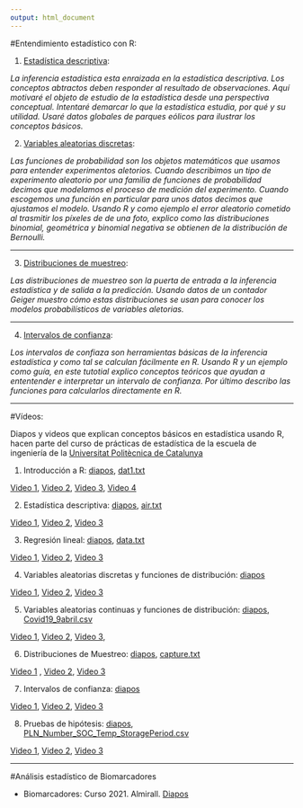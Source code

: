 ```yaml
---
output: html_document
---
```


#Entendimiento estadístico con R:

1. [Estadística descriptiva](https://alejandro-isglobal.github.io/teaching/estadisticadescriptiva.html):

*La inferencia estadística esta enraizada en la estadística descriptiva. Los conceptos abtractos deben responder al resultado de observaciones. Aquí motivaré el objeto de estudio de la estadística desde una perspectiva conceptual. Intentaré demarcar lo que la estadística estudia, por qué y su utilidad. Usaré datos globales de parques eólicos para ilustrar los conceptos básicos.*


2. [Variables aleatorias discretas](https://alejandro-isglobal.github.io/teaching/vad.html):

*Las funciones de probabilidad son los objetos matemáticos que usamos para entender experimentos aletorios. Cuando describimos un tipo de experimento aleatorio por una familia de funciones de probabilidad decimos que modelamos el proceso de medición del experimento. Cuando escogemos una función en particular para unos datos decimos que ajustamos el modelo. Usando R y como ejemplo el error aleatorio cometido al trasmitir los píxeles de de una foto, explico como las distribuciones binomial, geométrica y binomial negativa se obtienen de la distribución de Bernoulli.*


------------

3. [Distribuciones de muestreo](https://alejandro-isglobal.github.io/teaching/muestreo.html):

*Las distribuciones de muestreo son la puerta de entrada a la inferencia estadística y de salida a la predicción. Usando datos de un contador Geiger muestro cómo estas distribuciones se usan para conocer los modelos probabilísticos de variables aletorias.*

------------

4. [Intervalos de confianza](https://alejandro-isglobal.github.io/teaching/intervalosdeconfianza.html):

*Los intervalos de confiaza son herramientas básicas de la inferencia estadística y como tal se calculan fácilmente en R. Usando R y un ejemplo como guía, en este tutotial explico conceptos teóricos que ayudan a ententender e interpretar un intervalo de confianza.  Por último describo las funciones para calcularlos directamente en R.*


------------

#Vídeos:

Diapos y videos que explican conceptos básicos en estadística usando R, hacen parte del curso de prácticas de estadística de la escuela de ingeniería de la [Universitat Politècnica de Catalunya](https://eebe.upc.edu/es)


1. Introducción a R: [diapos](https://github.com/alejandro-isglobal/alejandro-isglobal.github.io/blob/master/slides/practica1.pdf), [dat1.txt](https://github.com/alejandro-isglobal/alejandro-isglobal.github.io/blob/master/data/dat1.txt)

[Video 1](https://youtu.be/rj0qrpSmTnc), [Video 2](https://youtu.be/hp1RpL3QBuE), [Video 3](https://youtu.be/0kHW1qufx9M), [Video 4](https://youtu.be/EKbMF_8QxvQ)

2. Estadística descriptiva: [diapos](https://github.com/alejandro-isglobal/alejandro-isglobal.github.io/blob/master/slides/practica2.pdf), [air.txt](https://github.com/alejandro-isglobal/alejandro-isglobal.github.io/blob/master/data/air.txt)

[Video 1](https://youtu.be/wuRchCaCBBs), [Video 2](https://youtu.be/_3kT7o31u4I), [Video 3](https://youtu.be/oujlmfr67FA)

3. Regresión lineal: [diapos](https://github.com/alejandro-isglobal/alejandro-isglobal.github.io/blob/master/slides/Practicas3.pdf), [data.txt](https://github.com/alejandro-isglobal/alejandro-isglobal.github.io/blob/master/data/data.txt) 

[Video 1](https://youtu.be/kBRr3fMIh00), [Video 2](https://youtu.be/kLVufi8waos), [Video 3](https://youtu.be/SwRrrLfUCbo)

4. Variables aleatorias discretas y funciones de distribución: [diapos](https://github.com/alejandro-isglobal/alejandro-isglobal.github.io/blob/master/slides/practica4.pdf)

[Video 1](https://youtu.be/pcZk2jKFs1o), [Video 2](https://youtu.be/-OUtWd7-nQ8), [Video 3](https://youtu.be/HBa-d8Ungsw)

5. Variables aleatorias continuas y funciones de distribución: [diapos](https://github.com/alejandro-isglobal/alejandro-isglobal.github.io/blob/master/slides/lecture5.pdf), [Covid19_9abril.csv](https://github.com/alejandro-isglobal/alejandro-isglobal.github.io/blob/master/data/Covid19_9abril.csv)

[Video 1](https://youtu.be/WMRgZEuSSBU), [Video 2](https://youtu.be/MG0W5-Sw48U), [Video 3](https://youtu.be/awQ34qKnZSw), 


6. Distribuciones de Muestreo: [diapos](https://github.com/alejandro-isglobal/alejandro-isglobal.github.io/blob/master/slides/Practica6.pdf), [capture.txt](https://github.com/alejandro-isglobal/alejandro-isglobal.github.io/blob/master/data/capture.txt) 

[Video 1](https://youtu.be/Ia1WOXowoYY) , [Video 2](https://youtu.be/igqlRlxjVrs), [Video 3](https://youtu.be/Iwj4eg1uZhs)

7. Intervalos de confianza: [diapos](https://github.com/alejandro-isglobal/alejandro-isglobal.github.io/blob/master/slides/Practica7.pdf)

[Video 1](https://youtu.be/tYp_hXUm0-E), [Video 2](https://youtu.be/DBaid-WVCZ4), [Video 3](https://youtu.be/0kHW1qufx9M)

8. Pruebas de hipótesis: [diapos](https://github.com/alejandro-isglobal/alejandro-isglobal.github.io/blob/master/slides/Practica7.pdf), [PLN_Number_SOC_Temp_StoragePeriod.csv](https://github.com/alejandro-isglobal/alejandro-isglobal.github.io/blob/master/data/PLN_Number_SOC_Temp_StoragePeriod.csv) 

[Video 1](https://youtu.be/5cbmYIq0Enc), [Video 2](https://youtu.be/2VrJAYzvRLM), [Video 3](https://youtu.be/kFKYAbrkp-s)

------------

#Análisis estadístico de Biomarcadores

- Biomarcadores: Curso 2021. Almirall.  [Diapos](https://alejandro-isglobal.github.io/teaching/Biomarkdown.html)
